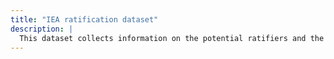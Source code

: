 ```yaml
---
title: "IEA ratification dataset"
description: |
  This dataset collects information on the potential ratifiers and the ratification status of 268 international environmental agreements (IEA) 
---
```



